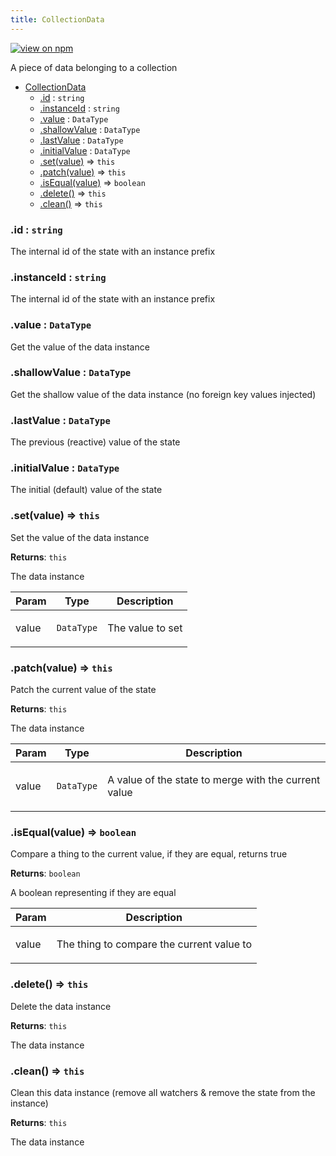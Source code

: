 ```yaml
---
title: CollectionData
---
```


[![view on npm](http://img.shields.io/npm/v/@plexusjs/core.svg)](https://www.npmjs.org/package/@plexusjs/core)

A piece of data belonging to a collection

- [CollectionData](#CollectionData)
  - [.id](#CollectionData+id) : <code>string</code>
  - [.instanceId](#CollectionData+instanceId) : <code>string</code>
  - [.value](#CollectionData+value) : <code>DataType</code>
  - [.shallowValue](#CollectionData+shallowValue) : <code>DataType</code>
  - [.lastValue](#CollectionData+lastValue) : <code>DataType</code>
  - [.initialValue](#CollectionData+initialValue) : <code>DataType</code>
  - [.set(value)](#CollectionData+set) ⇒ <code>this</code>
  - [.patch(value)](#CollectionData+patch) ⇒ <code>this</code>
  - [.isEqual(value)](#CollectionData+isEqual) ⇒ <code>boolean</code>
  - [.delete()](#CollectionData+delete) ⇒ <code>this</code>
  - [.clean()](#CollectionData+clean) ⇒ <code>this</code>

<a name='CollectionData+id'></a>

### .id : <code>string</code>

<p>The internal id of the state with an instance prefix</p>

<a name='CollectionData+instanceId'></a>

### .instanceId : <code>string</code>

<p>The internal id of the state with an instance prefix</p>

<a name='CollectionData+value'></a>

### .value : <code>DataType</code>

<p>Get the value of the data instance</p>

<a name='CollectionData+shallowValue'></a>

### .shallowValue : <code>DataType</code>

<p>
	Get the shallow value of the data instance (no foreign key values injected)
</p>

<a name='CollectionData+lastValue'></a>

### .lastValue : <code>DataType</code>

<p>The previous (reactive) value of the state</p>

<a name='CollectionData+initialValue'></a>

### .initialValue : <code>DataType</code>

<p>The initial (default) value of the state</p>

<a name='CollectionData+set'></a>

### .set(value) ⇒ <code>this</code>

<p>Set the value of the data instance</p>

**Returns**: <code>this</code> <p>The data instance</p>

| Param | Type                  | Description             |
| ----- | --------------------- | ----------------------- |
| value | <code>DataType</code> | <p>The value to set</p> |

<a name='CollectionData+patch'></a>

### .patch(value) ⇒ <code>this</code>

<p>Patch the current value of the state</p>

**Returns**: <code>this</code> <p>The data instance</p>

| Param | Type                  | Description                                                 |
| ----- | --------------------- | ----------------------------------------------------------- |
| value | <code>DataType</code> | <p>A value of the state to merge with the current value</p> |

<a name='CollectionData+isEqual'></a>

### .isEqual(value) ⇒ <code>boolean</code>

<p>Compare a thing to the current value, if they are equal, returns true</p>

**Returns**: <code>boolean</code> <p>A boolean representing if they are equal</p>

| Param | Description                                      |
| ----- | ------------------------------------------------ |
| value | <p>The thing to compare the current value to</p> |

<a name='CollectionData+delete'></a>

### .delete() ⇒ <code>this</code>

<p>Delete the data instance</p>

**Returns**: <code>this</code> <p>The data instance</p>

<a name='CollectionData+clean'></a>

### .clean() ⇒ <code>this</code>

<p>
	Clean this data instance (remove all watchers &amp; remove the state from the
	instance)
</p>

**Returns**: <code>this</code> <p>The data instance</p>
